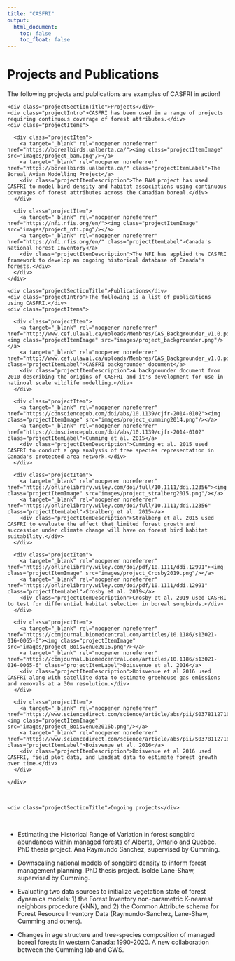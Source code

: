 ```yaml
---
title: "CASFRI"
output:
  html_document:
    toc: false
    toc_float: false
---
```


# Projects and Publications
The following projects and publications are examples of CASFRI in action!

<!--html_preserve-->
<div class="band full">
  <div class="bandContent projectSection">
    <div class="projectSectionTitle">Projects</div>
    <div class="projectIntro">CASFRI has been used in a range of projects requiring continuous coverage of forest attributes.</div>
    <div class="projectItems">
      
      <div class="projectItem">
        <a target="_blank" rel="noopener noreferrer" href="https://borealbirds.ualberta.ca/"><img class="projectItemImage" src="images/project_bam.png"/></a>
        <a target="_blank" rel="noopener noreferrer" href="https://borealbirds.ualberta.ca/" class="projectItemLabel">The Boreal Avian Modelling Project</a>
        <div class="projectItemDescription">The BAM project has used CASFRI to model bird density and habitat associations using continuous coverages of forest attributes across the Canadian boreal.</div>
      </div>
      
      <div class="projectItem">
        <a target="_blank" rel="noopener noreferrer" href="https://nfi.nfis.org/en/"><img class="projectItemImage" src="images/project_nfi.png"/></a>
        <a target="_blank" rel="noopener noreferrer" href="https://nfi.nfis.org/en/" class="projectItemLabel">Canada's National Forest Inventory</a>
        <div class="projectItemDescription">The NFI has applied the CASFRI framework to develop an ongoing historical database of Canada's forests.</div>
      </div>
    </div>
  </div>

  <div class="bandContent projectSection">
    <div class="projectSectionTitle">Publications</div>
    <div class="projectIntro">The following is a list of publications using CASFRI.</div>
    <div class="projectItems">
      
      <div class="projectItem">
        <a target="_blank" rel="noopener noreferrer" href="http://www.cef.ulaval.ca/uploads/Membres/CAS_Backgrounder_v1.0.pdf"><img class="projectItemImage" src="images/project_backgrounder.png"/></a>
        <a target="_blank" rel="noopener noreferrer" href="http://www.cef.ulaval.ca/uploads/Membres/CAS_Backgrounder_v1.0.pdf" class="projectItemLabel">CASFRI backgrounder document</a>
        <div class="projectItemDescription">A backgrounder document from 2010 describing the origins of CASFRI and it's development for use in natinoal scale wildlife modelling.</div>
      </div>
      
      <div class="projectItem">
        <a target="_blank" rel="noopener noreferrer" href="https://cdnsciencepub.com/doi/abs/10.1139/cjfr-2014-0102"><img class="projectItemImage" src="images/project_cumming2014.png"/></a>
        <a target="_blank" rel="noopener noreferrer" href="https://cdnsciencepub.com/doi/abs/10.1139/cjfr-2014-0102" class="projectItemLabel">Cumming et al. 2015</a>
        <div class="projectItemDescription">Cumming et al. 2015 used CASFRI to conduct a gap analysis of tree species representation in Canada's protected area network.</div>
      </div>
      
      <div class="projectItem">
        <a target="_blank" rel="noopener noreferrer" href="https://onlinelibrary.wiley.com/doi/full/10.1111/ddi.12356"><img class="projectItemImage" src="images/project_stralberg2015.png"/></a>
        <a target="_blank" rel="noopener noreferrer" href="https://onlinelibrary.wiley.com/doi/full/10.1111/ddi.12356" class="projectItemLabel">Stralberg et al. 2015</a>
        <div class="projectItemDescription">Stralberg et al. 2015 used CASFRI to evaluate the effect that limited forest growth and succession under climate change will have on forest bird habitat suitability.</div>
      </div>
      
      <div class="projectItem">
        <a target="_blank" rel="noopener noreferrer" href="https://onlinelibrary.wiley.com/doi/pdf/10.1111/ddi.12991"><img class="projectItemImage" src="images/project_Crosby2019.png"/></a>
        <a target="_blank" rel="noopener noreferrer" href="https://onlinelibrary.wiley.com/doi/pdf/10.1111/ddi.12991" class="projectItemLabel">Crosby et al. 2019</a>
        <div class="projectItemDescription">Crosby et al. 2019 used CASFRI to test for differential habitat selection in boreal songbirds.</div>
      </div>
      
      <div class="projectItem">
        <a target="_blank" rel="noopener noreferrer" href="https://cbmjournal.biomedcentral.com/articles/10.1186/s13021-016-0065-6"><img class="projectItemImage" src="images/project_Boisvenue2016.png"/></a>
        <a target="_blank" rel="noopener noreferrer" href="https://cbmjournal.biomedcentral.com/articles/10.1186/s13021-016-0065-6" class="projectItemLabel">Boisvenue et al. 2016</a>
        <div class="projectItemDescription">Boisvenue et al 2016 used CASFRI along with satellite data to estimate greehouse gas emissions and removals at a 30m resolution.</div>
      </div>
      
      <div class="projectItem">
        <a target="_blank" rel="noopener noreferrer" href="https://www.sciencedirect.com/science/article/abs/pii/S037811271630319X"><img class="projectItemImage" src="images/project_Boisvenue2016b.png"/></a>
        <a target="_blank" rel="noopener noreferrer" href="https://www.sciencedirect.com/science/article/abs/pii/S037811271630319X" class="projectItemLabel">Boisvenue et al. 2016</a>
        <div class="projectItemDescription">Boisvenue et al 2016 used CASFRI, field plot data, and Landsat data to estimate forest growth over time.</div>
      </div>
      
    </div>
  </div>
</div>


<br>
<div class="bandContent projectSection">
    <div class="projectSectionTitle">Ongoing projects</div>
</div>
<!--/html_preserve-->
<br>

* Estimating the Historical Range of Variation in forest songbird abundances within managed forests of Alberta, Ontario and Quebec. PhD thesis project. Ana Raymundo Sanchez, supervised by Cumming.

* Downscaling national models of songbird density to inform forest management planning. PhD thesis project. Isolde Lane-Shaw, supervised by Cumming.

* Evaluating two data sources to initialize vegetation state of forest dynamics models: 1) the Forest Inventory non-parametric K-nearest neighbors procedure (kNN), and 2)  the Common Attribute schema for Forest Resource Inventory Data (Raymundo-Sanchez, Lane-Shaw, Cumming and others).

* Changes in age structure and tree-species composition of managed boreal forests in western Canada: 1990-2020. A new collaboration between the Cumming lab and CWS.
